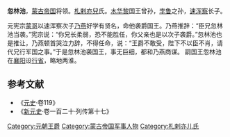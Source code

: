 '''忽林池'''，[[蒙古帝国|蒙古帝国]]将领。[[札剌亦兒|札剌亦兒]]氏。[[木华黎|木华黎]]国王曾孙，[[孛鲁|孛鲁]]之孙，[[速浑察|速浑察]]长子。

元宪宗[[蒙哥|蒙哥]]以速浑察次子[[乃燕|乃燕]]好学有贤名，命他袭爵国王。乃燕推辞：“臣兄忽林池当袭。”宪宗说：“你兄长柔弱，恐不能胜任，你父亲也是以次子袭爵。”忽林池也是推让，乃燕顿首哭泣力辞，不得任命，说：“王爵不敢受，陛下不以臣不肖，请代兄行军国之事。”于是忽林池袭国王，事无巨细，都和乃燕商谋。 嗣国王忽林池在[[襄阳|襄阳]]设[[行省|行省]]，略地两淮。
==参考文献==
*《[[元史|元史]]·卷119》
*《[[新元史|新元史]]·卷一百二十·列传第十七》

{{DEFAULTSORT:H}}
[[Category:元朝王爵|Category:元朝王爵]]
[[Category:蒙古帝国军事人物|Category:蒙古帝国军事人物]]
[[Category:札剌亦儿氏|Category:札剌亦儿氏]]